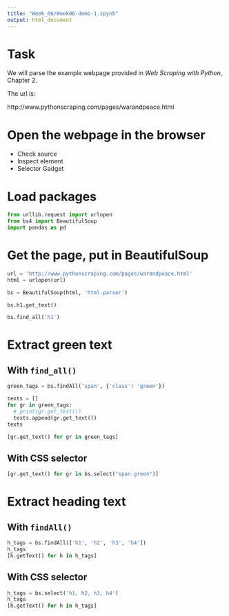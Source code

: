 ```yaml
---
title: "Week_06/Week06-demo-1.ipynb"
output: html_document
---
```


# Task

We will parse the example webpage provided in *Web Scraping with Python*, Chapter 2.

The url is:

http://www.pythonscraping.com/pages/warandpeace.html

# Open the webpage in the browser

- Check source
- Inspect element
- Selector Gadget

# Load packages

```python
from urllib.request import urlopen
from bs4 import BeautifulSoup
import pandas as pd
```

# Get the page, put in BeautifulSoup


```python
url = 'http://www.pythonscraping.com/pages/warandpeace.html'
html = urlopen(url)
```

```python
bs = BeautifulSoup(html, 'html.parser')
```

```python
bs.h1.get_text()
```

```python
bs.find_all('h1')
```

# Extract green text

## With `find_all()`

```python
green_tags = bs.findAll('span', {'class': 'green'})
```

```python
texts = []
for gr in green_tags:
  # print(gr.get_text())
  texts.append(gr.get_text())
texts
```

```python
[gr.get_text() for gr in green_tags]
```

## With CSS selector

```python
[gr.get_text() for gr in bs.select("span.green")]
```

# Extract heading text

## With `findAll()`

```python
h_tags = bs.findAll(['h1', 'h2', 'h3', 'h4'])
h_tags
[h.getText() for h in h_tags]
```

## With CSS selector

```python
h_tags = bs.select('h1, h2, h3, h4')
h_tags
[h.getText() for h in h_tags]
```

